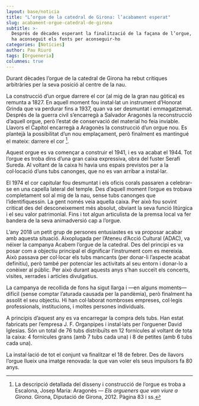 ```yaml
---
layout: base/noticia
title: "L’orgue de la catedral de Girona: l’acabament esperat"
slug: acabament-orgue-catedral-de-girona
subtitle: >-
  Després de dècades esperant la finalització de la façana de l’orgue, la recent campanya «Acabem l’orgue de la catedral»
  ha aconseguit els fonts per aconseguir-ho
categories: [Notícies]
author: Pau Riuró
tags: [Orgueneria]
columnes: true
---
```


Durant dècades l’orgue de la catedral de Girona ha rebut crítiques arbitràries per la seva posició al centre de la nau.

La construcció d’un orgue darrere el cor (al mig de la gran nau gòtica) es remunta a 1827. En aquell moment fou instal·lat
un instrument d’Honorat Grinda que va perdurar fins a 1937, quan va ser
desmuntat i emmagatzemat. Després de la guerra
civil s’encarregà a Salvador Aragonès la reconstrucció d’aquell orgue, però l’estat de conservació del
material ho feia inviable. Llavors el Capítol encarregà a Aragonès la construcció d’un orgue nou. Es
plantejà la possibilitat d’un nou emplaçament, però
finalment es mantingué el mateix: darrere el cor [^1].

Aquest orgue es va començar a construir el
1941, i es va acabat el 1944. Tot l’orgue es troba
dins d’una gran caixa expressiva, obra del fuster
Serafí Sureda. Al voltant de la caixa hi havia uns
espais previstos per a la col·locació d’uns tubs canonges, que no es van arribar a instal·lar.

El 1974 el cor capitular fou desmuntat i els
oficis corals passaren a celebrar-se en una capella
lateral del temple. Des d’aquell moment l’orgue es
trobava completament sol al mig de la nau, sense
tubs canonges que l’identifiquessin. La gent només
veia aquella caixa. Per això fou sovint criticat des
del desconeixement més absolut, obviant la seva
funció litúrgica i el seu valor patrimonial. Fins i tot
algun articulista de la premsa local va fer bandera
de la seva animadversió cap a l’orgue.

L’any 2018 un petit grup de persones entusiastes es va proposar acabar amb aquesta situació.
Aixoplugada per l’Ateneu d’Acció Cultural (ADAC),
va néixer la campanya Acabem l’orgue de la catedral. Des del principi es va posar com a objectiu
principal el dignificar l’instrument com es mereixia. Això passava per col·locar els tubs mancants
(per donar-li l’aspecte acabat definitiu), però també
per potenciar les activitats al seu entorn i donar-lo
a conèixer al públic. Per això durant aquests anys
s’han succeït els concerts, visites, xerrades i articles divulgatius.

La campanya de recollida de fons ha sigut
llarga i —en alguns moments— difícil (sense comptar
l’aturada causada per la pandèmia), però finalment
ha assolit el seu objectiu. Hi han col·laborat nombroses empreses, col·legis professionals, institucions, i moltes persones individuals.

A principis d’aquest any es va encarregar la
compra dels tubs. Han estat fabricats per l’empresa
J. F. Organpipes i instal·lats per l’orguener David
Iglesias. Són un total de 76 tubs distribuïts en 12
fornícules al voltant de tota la caixa: 4 fornícules
grans (amb 7 tubs cada una) i 8 de petites (amb 6
tubs cada una).

La instal·lació de tot el conjunt va finalitzar
el 18 de febrer. Des de llavors l’orgue llueix una
imatge renovada: la que van voler els seus impulsors fa 80 anys.

[^1]:
    La descripció detallada del disseny i construcció de
    l’orgue es troba a Escalona, Josep Maria: Aragonès — _Els orgueners que van viure a Girona_. Girona, Diputació de Girona, 2012. Pàgina 83 i ss.
